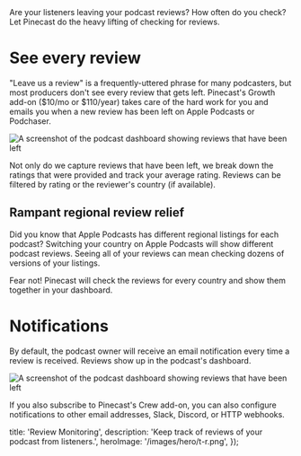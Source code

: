 
<Intro>
  Are your listeners leaving your podcast reviews? How often do you check? Let Pinecast do the heavy lifting of checking for reviews.
</Intro>

# See every review

"Leave us a review" is a frequently-uttered phrase for many podcasters, but most producers don't see every review that gets left. Pinecast's Growth add-on ($10/mo or $110/year) takes care of the hard work for you and emails you when a new review has been left on Apple Podcasts or Podchaser.

![A screenshot of the podcast dashboard showing reviews that have been left](/images/content/features/review-monitoring-dashboard.png)

Not only do we capture reviews that have been left, we break down the ratings that were provided and track your average rating. Reviews can be filtered by rating or the reviewer's country (if available).

## Rampant regional review relief

Did you know that Apple Podcasts has different regional listings for each podcast? Switching your country on Apple Podcasts will show different podcast reviews. Seeing all of your reviews can mean checking dozens of versions of your listings.

Fear not! Pinecast will check the reviews for every country and show them together in your dashboard.

# Notifications

By default, the podcast owner will receive an email notification every time a review is received. Reviews show up in the podcast's dashboard.

![A screenshot of the podcast dashboard showing reviews that have been left](/images/content/features/review-monitoring-notification.png)

If you also subscribe to Pinecast's Crew add-on, you can also configure notifications to other email addresses, Slack, Discord, or HTTP webhooks.


  title: 'Review Monitoring',
  description: 'Keep track of reviews of your podcast from listeners.',
  heroImage: '/images/hero/t-r.png',
});
